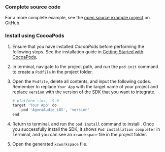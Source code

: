 <PlatformWrapper platform="ios">

### Complete source code

For a more complete example, see the [open source <Vpd k="PRODUCT" /> example project](https://github.com/AgoraIO/API-Examples/tree/master/iOS) on GitHub.

### Install <Vpd k="SDK" /> using CocoaPods

1.	Ensure that you have installed *CocoaPods* before performing the following steps. See the installation guide in [Getting Started with CocoaPods](https://guides.cocoapods.org/using/getting-started.html#getting-started).

2.	In terminal, navigate to the project path, and run the `pod init` command to create a `Podfile` in the project folder.

3.	Open the `Podfile`, delete all contents, and input the following codes. Remember to replace `Your App` with the target name of your project and replace `version` with the version of the SDK that you want to integrate.

	```bash
	# platform :ios, '9.0'
	target 'Your App' do
		pod 'AgoraAudio_iOS', 'version'
	end
	```

4.	Return to terminal, and run the `pod install` command to install <Vpd k="SDK" />. Once you successfully install the SDK, it shows `Pod installation complete!` in Terminal, and you can see an `xcworkspace` file in the project folder.

5.	Open the generated `xcworkspace` file.

</PlatformWrapper>
